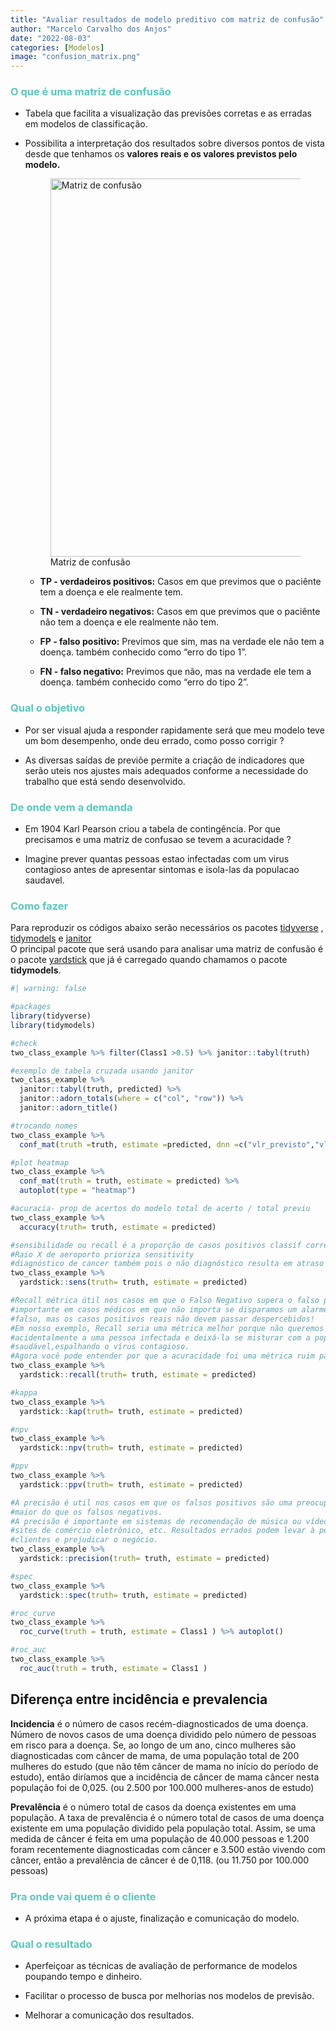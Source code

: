 ```yaml
---
title: "Avaliar resultados de modelo preditivo com matriz de confusão"
author: "Marcelo Carvalho dos Anjos"
date: "2022-08-03"
categories: [Modelos]
image: "confusion_matrix.png"
---
```


### [**O que é uma matriz de confusão**]{style="color: #5AC8BE ;"}

-   Tabela que facilita a visualização das previsões corretas e as erradas em modelos de classificação.

-   Possibilita a interpretação dos resultados sobre diversos pontos de vista desde que tenhamos os **valores reais e os valores previstos pelo modelo.**

    ![Matriz de confusão](confusion_matrix.png){width="605"}

    -   **TP - verdadeiros positivos:** Casos em que previmos que o paciênte tem a doença e ele realmente tem.

    -   **TN - verdadeiro negativos:** Casos em que previmos que o paciênte não tem a doença e ele realmente não tem.

    -   **FP - falso positivo:** Previmos que sim, mas na verdade ele não tem a doença. também conhecido como "erro do tipo 1".

    -   **FN - falso negativo:** Previmos que não, mas na verdade ele tem a doença. também conhecido como "erro do tipo 2".

### [**Qual o objetivo**]{style="color: #5AC8BE ;"}

-   Por ser visual ajuda a responder rapidamente será que meu modelo teve um bom desempenho, onde deu errado, como posso corrigir ?

-   As diversas saídas de previõe permite a criação de indicadores que serão uteis nos ajustes mais adequados conforme a necessidade do trabalho que está sendo desenvolvido.

### [**De onde vem a demanda**]{style="color: #5AC8BE ;"}

-   Em 1904 Karl Pearson criou a tabela de contingência. Por que precisamos e uma matriz de confusao se tevem a acuracidade ?

-   Imagine prever quantas pessoas estao infectadas com um virus contagioso antes de apresentar sintomas e isola-las da populacao saudavel.

### [**Como fazer**]{style="color: #5AC8BE ;"}

Para reproduzir os códigos abaixo serão necessários os pacotes [tidyverse](https://www.tidyverse.org/) , [tidymodels](https://www.tidymodels.org/) e [janitor](https://github.com/sfirke/janitor)\
O principal pacote que será usando para analisar uma matriz de confusão é o pacote [yardstick](https://yardstick.tidymodels.org/) que já é carregado quando chamamos o pacote **tidymodels**.

```r
#| warning: false

#packages
library(tidyverse)
library(tidymodels)

#check
two_class_example %>% filter(Class1 >0.5) %>% janitor::tabyl(truth)

#exemplo de tabela cruzada usando janitor
two_class_example %>% 
  janitor::tabyl(truth, predicted) %>% 
  janitor::adorn_totals(where = c("col", "row")) %>% 
  janitor::adorn_title()

#trocando nomes
two_class_example %>% 
  conf_mat(truth =truth, estimate =predicted, dnn =c("vlr_previsto","vlr_real"))

#plot heatmap
two_class_example %>% 
  conf_mat(truth = truth, estimate = predicted) %>% 
  autoplot(type = "heatmap")

#acuracia- prop de acertos do modelo total de acerto / total previu
two_class_example %>% 
  accuracy(truth= truth, estimate = predicted)

#sensibilidade ou recall é a proporção de casos positivos classif corretamente
#Raio X de aeroporto prioriza sensitivity
#diagnóstico de cancer também pois o não diagnóstico resulta em atraso no tratamento
two_class_example %>% 
  yardstick::sens(truth= truth, estimate = predicted)

#Recall métrica útil nos casos em que o Falso Negativo supera o falso positivol
#importante em casos médicos em que não importa se disparamos um alarme 
#falso, mas os casos positivos reais não devem passar despercebidos!
#Em nosso exemplo, Recall seria uma métrica melhor porque não queremos dar alta 
#acidentalmente a uma pessoa infectada e deixá-la se misturar com a população 
#saudável,espalhando o vírus contagioso. 
#Agora você pode entender por que a acuracidade foi uma métrica ruim para modelo.
two_class_example %>% 
  yardstick::recall(truth= truth, estimate = predicted)

#kappa
two_class_example %>% 
  yardstick::kap(truth= truth, estimate = predicted)

#npv
two_class_example %>% 
  yardstick::npv(truth= truth, estimate = predicted)

#ppv
two_class_example %>% 
  yardstick::ppv(truth= truth, estimate = predicted)

#A precisão é util nos casos em que os falsos positivos são uma preocupação 
#maior do que os falsos negativos.
#A precisão é importante em sistemas de recomendação de música ou vídeo, 
#sites de comércio eletrônico, etc. Resultados errados podem levar à perda de 
#clientes e prejudicar o negócio.
two_class_example %>% 
  yardstick::precision(truth= truth, estimate = predicted)

#spec
two_class_example %>% 
  yardstick::spec(truth= truth, estimate = predicted)

#roc_curve
two_class_example %>% 
  roc_curve(truth = truth, estimate = Class1 ) %>% autoplot()

#roc_auc
two_class_example %>% 
  roc_auc(truth = truth, estimate = Class1 )

```

::: {.callout-tip collapse="true"}
## Diferença entre incidência e prevalencia

**Incidencia** é o número de casos recém-diagnosticados de uma doença. Número de novos casos de uma doença dividido pelo número de pessoas em risco para a doença. Se, ao longo de um ano, cinco mulheres são diagnosticadas com câncer de mama, de uma população total de 200 mulheres do estudo (que não têm câncer de mama no início do período de estudo), então diríamos que a incidência de câncer de mama câncer nesta população foi de 0,025. (ou 2.500 por 100.000 mulheres-anos de estudo)

**Prevalência** é o número total de casos da doença existentes em uma população. A taxa de prevalência é o número total de casos de uma doença existente em uma população dividido pela população total. Assim, se uma medida de câncer é feita em uma população de 40.000 pessoas e 1.200 foram recentemente diagnosticadas com câncer e 3.500 estão vivendo com câncer, então a prevalência de câncer é de 0,118. (ou 11.750 por 100.000 pessoas)
:::

### [**Pra onde vai quem é o cliente**]{style="color: #5AC8BE ;"}

-   A próxima etapa é o ajuste, finalização e comunicação do modelo.

### [**Qual o resultado**]{style="color: #5AC8BE ;"}

-   Aperfeiçoar as técnicas de avaliação de performance de modelos poupando tempo e dinheiro.

-   Facilitar o processo de busca por melhorias nos modelos de previsão.

-   Melhorar a comunicação dos resultados.
